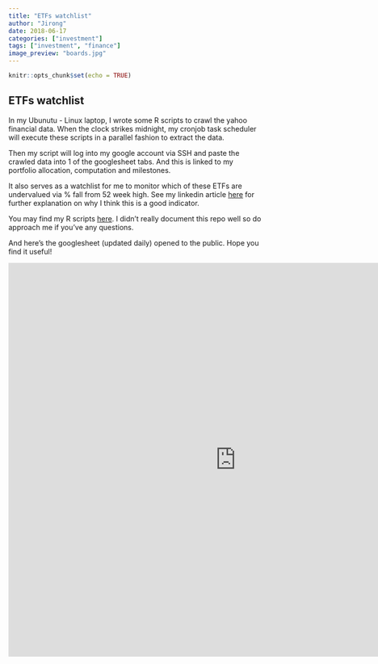 ```yaml
---
title: "ETFs watchlist"
author: "Jirong"
date: 2018-06-17
categories: ["investment"]
tags: ["investment", "finance"]
image_preview: "boards.jpg"
---
```


```r
knitr::opts_chunk$set(echo = TRUE)
```
## ETFs watchlist

In my Ubunutu - Linux laptop, I wrote some R scripts to crawl the yahoo financial data. When the clock strikes midnight, my cronjob task scheduler will execute these scripts in a parallel fashion to extract the data.

Then my script will log into my google account via SSH and paste the crawled data into 1 of the googlesheet tabs. And this is linked to my portfolio allocation, computation and milestones.

It also serves as a watchlist for me to monitor which of these ETFs are undervalued via % fall from 52 week high. See my linkedin article <a href="https://www.linkedin.com/pulse/investment-compass-our-volatile-times-jirong-huang/">here</a> for further explanation on why I think this is a good indicator.

You may find my R scripts <a href="https://github.com/jironghuang/personal-finance">here</a>. I didn't really document this repo well so do approach me if you've any questions.

And here's the googlesheet (updated daily) opened to the public. Hope you find it useful!

<iframe src="https://docs.google.com/spreadsheets/d/e/2PACX-1vQtSJfzakpUWRkryIoXaqJm7szd-g6R1SHr-aAXAlHNOFEDXYGhCBNC9UeYEYv8cYf8krgsS6LPpED9/pubhtml?gid=0&single=true" width="900" height="780" style="border: none;"></iframe>



